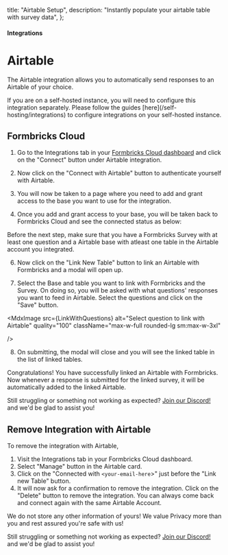 

  title: "Airtable Setup",
  description: "Instantly populate your airtable table with survey data",
};

#### Integrations

# Airtable

The Airtable integration allows you to automatically send responses to an Airtable of your choice.

<Note>
    If you are on a self-hosted instance, you will need to configure this integration separately. Please follow the guides [here](/self-hosting/integrations) to configure integrations on your self-hosted instance.
</Note>

## Formbricks Cloud

1. Go to the Integrations tab in your [Formbricks Cloud dashboard](https://app.formbricks.com/) and click on the "Connect" button under Airtable integration.

<MdxImage
  src={IntegrationTab}
  alt="Formbricks Integrations Tab"
  quality="100"
  className="max-w-full rounded-lg sm:max-w-3xl"
/>

2. Now click on the "Connect with Airtable" button to authenticate yourself with Airtable.

<MdxImage
  src={ConnectWithAirtable}
  alt="Connect Formbricks with Airtable"
  quality="100"
  className="max-w-full rounded-lg sm:max-w-3xl"
/>

3. You will now be taken to a page where you need to add and grant access to the base you want to use for the integration.

<MdxImage
  src={ConnectWithAirtable}
  alt="Add and grant access to airtable base"
  quality="100"
  className="max-w-full rounded-lg sm:max-w-3xl"
/>

4. Once you add and grant access to your base, you will be taken back to Formbricks Cloud and see the connected status as below:

<MdxImage
  src={AirtableConnected}
  alt="Formbricks is now connected with Google"
  quality="100"
  className="max-w-full rounded-lg sm:max-w-3xl"
/>

<Note>

Before the next step, make sure that you have a Formbricks Survey with at least one question and a Airtable base with atleast one table in the Airtable account you integrated.

</Note>

6. Now click on the "Link New Table" button to link an Airtable with Formbricks and a modal will open up.

<MdxImage
  src={LinkSurveyWithTable}
  alt="Link Formbricks with a Airtable"
  quality="100"
  className="max-w-full rounded-lg sm:max-w-3xl"
/>

7. Select the Base and table you want to link with Formbricks and the Survey. On doing so, you will be asked with what questions' responses you want to feed in Airtable. Select the questions and click on the "Save" button.

<MdxImage
  src={LinkWithQuestions}
  alt="Select question to link with Airtable"
  quality="100"
  className="max-w-full rounded-lg sm:max-w-3xl"

/>

8. On submitting, the modal will close and you will see the linked table in the list of linked tables.

<MdxImage
  src={ListLinkedSurveys}
  alt="List of linked tables"
  quality="100"
  className="max-w-full rounded-lg sm:max-w-3xl"
/>

Congratulations! You have successfully linked an Airtable with Formbricks. Now whenever a response is submitted for the linked survey, it will be automatically added to the linked Airtable.

Still struggling or something not working as expected? [Join our Discord!](https://formbricks.com/discord) and we'd be glad to assist you!

## Remove Integration with Airtable

To remove the integration with Airtable,

1. Visit the Integrations tab in your Formbricks Cloud dashboard.
2. Select "Manage" button in the Airtable card.
3. Click on the "Connected with `<your-email-here`>" just before the "Link new Table" button.
4. It will now ask for a confirmation to remove the integration. Click on the "Delete" button to remove the integration. You can always come back and connect again with the same Airtable Account.

<MdxImage
  src={DeleteIntegration}
  alt="Delete Airtable Integration with Formbricks"
  quality="100"
  className="max-w-full rounded-lg sm:max-w-3xl"
/>

<Note>
  We do not store any other information of yours! We value Privacy more than you and rest assured you're safe
  with us!
</Note>

Still struggling or something not working as expected? [Join our Discord!](https://formbricks.com/discord) and we'd be glad to assist you!

